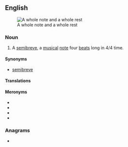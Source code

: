 ==English==
{{wikipedia}}
[[Image:Whole note and rest.svg|thumb|right|A whole note and a whole rest]]

===Noun===
{{en-noun}}

# {{lb|en|North America|music}} A [[semibreve]], a [[musical]] [[note]] four [[beat]]s long in 4/4 time.

====Synonyms====
* {{qualifier|UK}} [[semibreve]]

====Translations====
{{trans-see|semibreve}}

====Meronyms====
* {{l|en|half note}}
* {{l|en|quarter note}}
* {{l|en|eighth note}}
* {{l|en|sixteenth note}}

===Anagrams===
* {{anagrams|en|a=eehlnootw|whole tone|wholetone}}